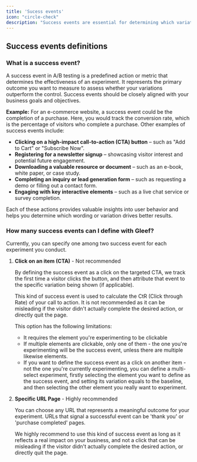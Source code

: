 ```yaml
---
title: 'Sucess events'
icon: "circle-check"
description: "Success events are essential for determining which variation performs better in an A/B test."
---
```


## Success events definitions
### What is a success event?
A success event in A/B testing is a predefined action or metric that determines the effectiveness of an experiment. It represents the primary outcome you want to measure to assess whether your variations outperform the control. Success events should be closely aligned with your business goals and objectives.

**Example:**
For an e-commerce website, a success event could be the completion of a purchase. Here, you would track the conversion rate, which is the percentage of visitors who complete a purchase. Other examples of success events include:
- **Clicking on a high-impact call-to-action (CTA) button** – such as "Add to Cart" or "Subscribe Now".
- **Registering for a newsletter signup** – showcasing visitor interest and potential future engagement.
- **Downloading a valuable resource or document** – such as an e-book, white paper, or case study.
- **Completing an inquiry or lead generation form** – such as requesting a demo or filling out a contact form.
- **Engaging with key interactive elements** – such as a live chat service or survey completion.

Each of these actions provides valuable insights into user behavior and helps you determine which wording or variation drives better results.

### How many success events can I define with Gleef?
Currently, you can specify one among two success event for each experiment you conduct.

1. **Click on an item (CTA)** - Not recommended

    By defining the success event as a click on the targeted CTA, we track the first time a visitor clicks the button, and then attribute that event to the specific variation being shown (if applicable).

    <Tip>This kind of success event is used to calculate the CtR (Click through Rate) of your call to action. It is not recommended as it can be misleading if the visitor didn't actually complete the desired action, or directly quit the page.</Tip>

    <Warning>This option has the following limitations:</Warning>
    - It requires the element you're experimenting to be clickable
    - If multiple elements are clickable, only one of them - the one you're experimenting will be the success event, unless there are multiple likewise elements.
    - If you want to define the success event as a click on another item - not the one you're currently experimenting, you can define a multi-select experiment,
    firstly selecting the element you want to define as the success event, and setting its variation equals to the baseline, and then selecting the other element you really want to experiment.
    
2. **Specific URL Page** - Highly recommended

    You can choose any URL that represents a meaningful outcome for your experiment. URLs that signal a successful event can be 'thank you' or 'purchase completed' pages. 
    
    <Tip>We highly recommend to use this kind of success event as long as it reflects a real impact on your business, and not a click that can be misleading if the visitor didn't actually complete the desired action, or directly quit the page.</Tip>